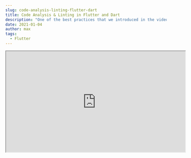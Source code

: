 ```yaml
---
slug: code-analysis-linting-flutter-dart
title: Code Analysis & Linting in Flutter and Dart
description: "One of the best practices that we introduced in the video best practices for Flutter is Flutter Code Analysis and Linting. I would like to start a small series of different Blog posts where we talk about each of these Best Practices and today we start with the very first one: Code Analysis and Linting."
date: 2021-01-04
author: max
tags:
  - Flutter
---
```

<div style={{display: "flex", justifyContent: "center"}}>
    <iframe id="odysee-iframe" width="560" height="315"
            src="https://odysee.com/$/embed/flutter-code-linting-improve-your-code/4f31158bec5735d521f91a5defbc4bb06d6985c6?r=BJgwk1iRu2HVxyUNS1oX38aRZPJ1YbT9"
            allowFullScreen/>
</div>

## Setup Code Linting for a Flutter project
In the beginning, let me say that additional Linting in Flutter is a controversial topic. On one side, many love code
linting, because it allows us to focus on crucial parts of our code. However, some people are not fond of it because it restricts
them and leads to false build errors. But before we start the discussion, let us begin with what code linting is and how
we can use its full potential.

Code Linting is an automated verification that your code is correct.
There is always a Linter that we all use in our day to day work.
In editors like VSCode and Android Studio, we receive errors when our code is not runnable.
The visualisation of build errors are already features of our Linter.
This integrated Code Linter is a tool that checks your code for build problems, that means you would not even be
possible to run your application. We do not have to search for errors in our code,
and when everything is green, we are sure that our code is executable.

Thanks to modern tools, we can extend these rules and check our current project for more than just broken code.
For example, we can tell our Linter that we want to check for wrong code styling. In Dart and Flutter the additional
lint rules are managed by a file called analysis_options.yaml. If you have never heard about a yaml file extension,
it is just a convenient way to structure a file that allows you to create tree structures with two spaces. Feel free
to read more about the .yaml file extension [here](https://yaml.org/).

## Our Mission: Enforce single quotes in our project
Let us assume we would force all our developers to work on our project,
that every string should be done with a single quote. Our IDE should show it immediately, like in the image below.

![Example of our Result](./single_quote.png)

To achieve that the static code analyzer of Dart and Flutter recognize that mistake,
we must create an analysis_options.yaml responsible for our whole project gives our
Dart analyzer instructions that run in the background and verifies our code.
We can create the analysis_options in the root of our project, and most IDE’s like Android Studio
or Visual Studio Code will right away understand what it needs to do with it.
Now, let’s take a closer look into the analysis_options file.
Inside of the analysis_options, we can modify the behaviour of the analyzer and the linter.

## The Analyzer & Linter
In our first section in the common analysis_options.yaml file is usually the analyzer.
Here we can configure a more general part of how we want to check our code.
Firstly, we can set up if we want to show errors, warnings, or as information for specific rules.
Secondly, we can exclude files and folders from the checking system.
Moreover, we can
[ignore specific rules](https://dart.dev/guides/language/analysis-options#ignoring-rules).
Last but not least, we have the chance to introduce additional
[strict type checking](https://dart.dev/guides/language/analysis-options#enabling-additional-type-checks)
and
[experimental behaviour](https://dart.dev/tools/experiment-flags#using-experiment-flags-with-the-dart-analyzer-command-line-and-ide)
like no slow checks or super-mixins.

To use now the main information that we registered to the Analyzer, we have to specify the rules that we want to apply
in our project. Therefore, we use the Linter section of the analysis_options.yaml.
In the linter section, we define which rules are applied to our project.
There are around 180 rules that you can specify and make them right away visible in your application.
To explain, all of them would bust this blog post, so feel free to look at the list of linting rules you can specify
at the Linter for Dart site.

## Linting Rules
At the time I write this post, there are three different categories of Linting Rules. The first is the Error Rules, and they are possible coding errors. Secondly, we have the Style Rules that define code style matters, like a single quote or double quote. It does not hint whether your code is stable or not, but it helps align the whole codebase. The pub rules follow both. This set of rules defines how a pub package has to behave; it includes only two rules on how to name a package and sort dependencies in your pubspec.yaml.

## [avoid_init_to_null](https://dart-lang.github.io/linter/lints/avoid_init_to_null.html)
As the name already states with this linter rule, you do not allow anymore to initialize a variable with null. But why could this be helpful? In Dart, every variable that is not specified with a value is automatically set to null. There is no concept of empty memory or any other trap that we could fall into. With that in mind, a specific declaration of a variable to null would only bloat our code and is unnecessary and unneeded.
![On explicit null decleration the linter is showing a message](./on_explicit.png)

## [use_string_buffers](https://dart-lang.github.io/linter/lints/use_string_buffers.html)
Another fantastic rule that many developers are not really aware of is a more performant way to concatenate strings. The String Buffer helps you improve the concatenation of Strings and allows you to do it in the most performant way. To make sure that all contributors in your code concatenate strings efficiently, we can set the [use_string_buffers](https://dart-lang.github.io/linter/lints/use_string_buffers.html) style rule.
![Linter shows a warning if you could use a StringBuffer](./linter_shows_warning_string_buffer.png)

![StringBuffer provides a performant way to handle Strings](./stringbuffer_provide_performant_way.png)

## [prefer_double_quotes](https://dart-lang.github.io/linter/lints/prefer_double_quotes.html)
The prefer double quotes rule allows you to take control if you want to enforce a specific quote style. Here we prefer in our code base double quotes but also the single quote rule exists and makes it possible to enforce quote style. This is especially helpful if you work in a multilanguage team because Keyboard layouts differ from country to country. In contrast, in English and American speaking country, the single quote is easier accessible and mostly used in other countries like Germany, the double quote is usually prefered. This rule leads to clear information on how the maintainer or the owner of a package or project wants to work in general.

![The prefer double quotes Rule lead to informations about usage of a double quote](./prefer_double_quotes.png)

This is also the rule that we will use to finally solve our problem and enforce double quotes for the whole project.

## The Solution
Alright now that we know how the Linter and the Analyzer work lets solve our goal for this blog post, we want to enforce every developer who works on our codebase to prefer double quotes, and if they do not, we want to really show it as an error. The first thing we have to do is to define the Analyzer with the correct severity of the issue. In our case, this would be “error”. Next, we just defined in the pubspec.yaml our linter with the new rule that we want to add.
![Analyzer & Linter](./analysis_options.png)
Now after we have specified the rule and the severity of the enforcement we can already see in our IDE the errors appearing.
![Linting error appear after setting the right rules](./linting_error.png)

If we now run `dart analyze` in our terminal inside our project, we receive a full analyzing report. Now we can use this command inside our terminal. If we use this command now in our CI / CD chain, the build will fail, and our team would have to fix it to merge it in our project.

## Lint Rules as a package
As always, there are fantastic packages that come with a predefined selection of rules that makes it easier to set up the first baseline that you want to use in your project. Let us first have a look at how we can include them in our project.

## Install a third party linting rule set
In order to add a linting rule set we have to first add the dependency to the pub.dev package in our pubspec.yaml. As an example we want to add the Lint package to our project.
![Adding lint into our dev dependencies](./dev_dependencies.png)
The next step is to import the rules from the package into our analysis_options.yaml.
![Added the analysis_options of the lint package to our analysis_options of the project](./anlysis_options_dep.png)

As soon as you open now the different files, you will now recognize that the package’s linting rules are already taken into account and are ready to use. Let us assume that you do not like a rule. You can easily overwrite the behaviour by including the linter and analyzer. Your rules will overwrite the package’s rules, with that you will always have control over the linting.
![Full solution with overwrite of specific rules](./solution.png)

### Lint Package
[Pascal Welsch](https://pascalwelsch.com/) creates the first Lint package, and it includes a baseline of lint rules for Flutter and Dart Projects. You can extend or exclude rules afterwards if you use this package, but it is created with consumers. That means if you are not necessarily working on the Flutter project. This should be your way to go.

### Pedantic
The second package that I want to introduce you is the so-called pedantic package. The Flutter team created the pedantic package to support a set of rules that is usually way more restrictive in terms of usage and allowances and is a bit over-engineered from time to time.

## Conclusion
In this post, we learned how to use the Linting Rules to our advantage and enforce rules so that every developer who collaborates with us works in the same way. To generate these rules and discuss them in a team could be tedious, and many people would say that it is not worth the effort. But if the conversation and discussion start now, you have the right tools to join the discussion and give some valuable insights.

Thank you for reading and let me know what you are thinking about Linting rules down in the description below!

Go back [home](/).
